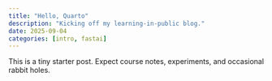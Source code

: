 ```yaml
---
title: "Hello, Quarto"
description: "Kicking off my learning-in-public blog."
date: 2025-09-04
categories: [intro, fastai]
---
```


This is a tiny starter post. Expect course notes, experiments, and occasional rabbit holes.
